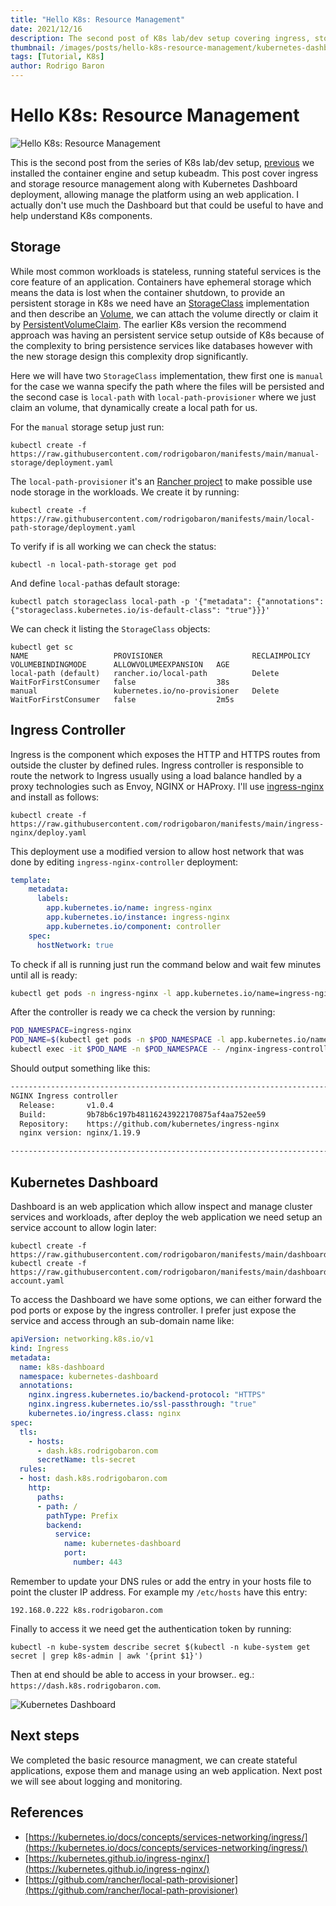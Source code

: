 ```yaml
---
title: "Hello K8s: Resource Management"
date: 2021/12/16
description: The second post of K8s lab/dev setup covering ingress, storage and Kubernetes Dashboard for resource management.
thumbnail: /images/posts/hello-k8s-resource-management/kubernetes-dashboard.png
tags: [Tutorial, K8s]
author: Rodrigo Baron
---
```


# Hello K8s: Resource Management

![Hello K8s: Resource Management](/images/posts/hello-k8s-install/thumbnail.png)

This is the second post from the series of K8s lab/dev setup, [previous](/posts/hello-k8s-install) we installed the container engine and setup kubeadm. This post cover ingress and storage resource management along with Kubernetes Dashboard deployment, allowing manage the platform using an web application. I actually don't use much the Dashboard but that could be useful to have and help understand K8s components.

## Storage

While most common workloads is stateless, running stateful services is the core feature of an application. Containers have ephemeral storage which means the data is lost when the container shutdown, to provide an persistent storage in K8s we need have an [StorageClass]([https://kubernetes.io/docs/concepts/storage/storage-classes/](https://kubernetes.io/docs/concepts/storage/storage-classes/)) implementation and then describe an [Volume]([https://kubernetes.io/docs/concepts/storage/volumes/](https://kubernetes.io/docs/concepts/storage/volumes/)), we can attach the volume directly or claim it by [PersistentVolumeClaim]([https://kubernetes.io/docs/concepts/storage/persistent-volumes/](https://kubernetes.io/docs/concepts/storage/persistent-volumes/)). The earlier K8s version the recommend approach was having an persistent service setup outside of K8s because of the complexity to bring persistence services like databases however with the new storage design this complexity drop significantly.

Here we will have two `StorageClass` implementation, thew first one is `manual` for the case we wanna specify the path where the files will be persisted and the second case is `local-path` with `local-path-provisioner` where we just claim an volume, that dynamically create a local path for us. 

For the `manual` storage setup just run:

```
kubectl create -f https://raw.githubusercontent.com/rodrigobaron/manifests/main/manual-storage/deployment.yaml
```

The `local-path-provisioner` it's an [Rancher project]([https://github.com/rancher/local-path-provisioner](https://github.com/rancher/local-path-provisioner)) to make possible use node storage in the workloads. We create it by running:

```
kubectl create -f https://raw.githubusercontent.com/rodrigobaron/manifests/main/local-path-storage/deployment.yaml
```

To verify if is all working we can check the status:

```
kubectl -n local-path-storage get pod
```

And define `local-path`as default storage:

```
kubectl patch storageclass local-path -p '{"metadata": {"annotations": {"storageclass.kubernetes.io/is-default-class": "true"}}}'
```

We can check it listing the `StorageClass` objects:

```
kubectl get sc
NAME                   PROVISIONER                    RECLAIMPOLICY   VOLUMEBINDINGMODE      ALLOWVOLUMEEXPANSION   AGE
local-path (default)   rancher.io/local-path          Delete          WaitForFirstConsumer   false                  38s
manual                 kubernetes.io/no-provisioner   Delete          WaitForFirstConsumer   false                  2m5s
```

## Ingress Controller

Ingress is the component which exposes the HTTP and HTTPS routes from outside the cluster by defined rules. Ingress controller is responsible to route the network to Ingress usually using a load balance handled by a proxy technologies such as Envoy, NGINX or HAProxy. I'll use [ingress-nginx]([https://kubernetes.github.io/ingress-nginx/](https://kubernetes.github.io/ingress-nginx/)) and install as follows:

```
kubectl create -f https://raw.githubusercontent.com/rodrigobaron/manifests/main/ingress-nginx/deploy.yaml
```

This deployment use a modified version to allow host network that was done by editing `ingress-nginx-controller` deployment:

```yaml
template:
    metadata:
      labels:
        app.kubernetes.io/name: ingress-nginx
        app.kubernetes.io/instance: ingress-nginx
        app.kubernetes.io/component: controller
    spec:
      hostNetwork: true
```

To check if all is running just run the command below and wait few minutes until all is ready:

```bash
kubectl get pods -n ingress-nginx -l app.kubernetes.io/name=ingress-nginx
```

After the controller is ready we ca check the version by running:

```bash
POD_NAMESPACE=ingress-nginx
POD_NAME=$(kubectl get pods -n $POD_NAMESPACE -l app.kubernetes.io/name=ingress-nginx --field-selector=status.phase=Running -o jsonpath='{.items[0].metadata.name}')
kubectl exec -it $POD_NAME -n $POD_NAMESPACE -- /nginx-ingress-controller --version
```

Should output something like this:

```bash
-------------------------------------------------------------------------------
NGINX Ingress controller
  Release:       v1.0.4
  Build:         9b78b6c197b48116243922170875af4aa752ee59
  Repository:    https://github.com/kubernetes/ingress-nginx
  nginx version: nginx/1.19.9

-------------------------------------------------------------------------------
```

## Kubernetes Dashboard

Dashboard is an web application which allow inspect and manage cluster services and workloads, after deploy the web application we need setup an service account to allow login later:

```
kubectl create -f https://raw.githubusercontent.com/rodrigobaron/manifests/main/dashboard/deployment.yaml
kubectl create -f https://raw.githubusercontent.com/rodrigobaron/manifests/main/dashboard/service-account.yaml
```

To access the Dashboard we have some options, we can either forward the pod ports or expose by the ingress controller. I prefer just expose the service and access through an sub-domain name like:

```yaml
apiVersion: networking.k8s.io/v1
kind: Ingress
metadata:
  name: k8s-dashboard
  namespace: kubernetes-dashboard
  annotations:
    nginx.ingress.kubernetes.io/backend-protocol: "HTTPS"
    nginx.ingress.kubernetes.io/ssl-passthrough: "true"
    kubernetes.io/ingress.class: nginx
spec:
  tls:
    - hosts:
      - dash.k8s.rodrigobaron.com
      secretName: tls-secret
  rules:
  - host: dash.k8s.rodrigobaron.com
    http:
      paths:
      - path: /
        pathType: Prefix
        backend:
          service:
            name: kubernetes-dashboard
            port:
              number: 443
```

Remember to update your DNS rules or add the entry in your hosts file to point the cluster IP address. For example my `/etc/hosts` have this entry:

```
192.168.0.222 k8s.rodrigobaron.com
```

Finally to access it we need get the authentication token by running:

```
kubectl -n kube-system describe secret $(kubectl -n kube-system get secret | grep k8s-admin | awk '{print $1}')
```

Then at end should be able to access in your browser.. eg.: `https://dash.k8s.rodrigobaron.com`.

![Kubernetes Dashboard](/images/posts/hello-k8s-resource-management/kubernetes-dashboard.png)

## Next steps

We completed the basic resource managment, we can create stateful applications, expose them and manage using an web application. Next post we will see about logging and monitoring.

## References

- [https://kubernetes.io/docs/concepts/services-networking/ingress/](https://kubernetes.io/docs/concepts/services-networking/ingress/)
- [https://kubernetes.github.io/ingress-nginx/](https://kubernetes.github.io/ingress-nginx/)
- [https://github.com/rancher/local-path-provisioner](https://github.com/rancher/local-path-provisioner)
